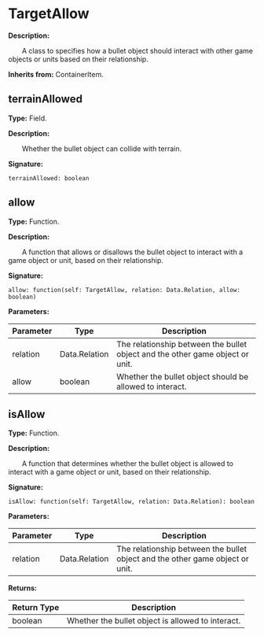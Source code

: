 
# TargetAllow

**Description:**

&emsp;&emsp;A class to specifies how a bullet object should interact with other game objects or units based on their relationship.

**Inherits from:** ContainerItem.

## terrainAllowed

**Type:** Field.

**Description:**

&emsp;&emsp;Whether the bullet object can collide with terrain.

**Signature:**
```tl
terrainAllowed: boolean
```

## allow

**Type:** Function.

**Description:**

&emsp;&emsp;A function that allows or disallows the bullet object to interact with a game object or unit, based on their relationship.

**Signature:**
```tl
allow: function(self: TargetAllow, relation: Data.Relation, allow: boolean)
```

**Parameters:**

| Parameter | Type | Description |
| --- | --- | --- |
| relation | Data.Relation | The relationship between the bullet object and the other game object or unit. |
| allow | boolean | Whether the bullet object should be allowed to interact. |

## isAllow

**Type:** Function.

**Description:**

&emsp;&emsp;A function that determines whether the bullet object is allowed to interact with a game object or unit, based on their relationship.

**Signature:**
```tl
isAllow: function(self: TargetAllow, relation: Data.Relation): boolean
```

**Parameters:**

| Parameter | Type | Description |
| --- | --- | --- |
| relation | Data.Relation | The relationship between the bullet object and the other game object or unit. |

**Returns:**

| Return Type | Description |
| --- | --- |
| boolean | Whether the bullet object is allowed to interact. |